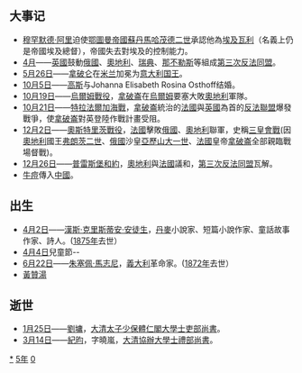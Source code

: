 {{yearTOC|1805|清'''[[嘉庆|嘉庆]]十年'''；蔡牽'''[[光明_(蔡牽)|光明]]元年'''；越南'''[[嘉隆|嘉隆]]四年'''；日本'''[[文化_(年號)|文化]]二年'''}}
== 大事记 ==
* [[穆罕默德·阿里帕夏|穆罕默德·阿里]]迫使[[鄂圖曼帝國|鄂圖曼帝國]][[苏丹_(称谓)|蘇丹]][[馬哈茂德二世|馬哈茂德二世]]承認他為[[埃及|埃及]][[瓦利|瓦利]]（名義上仍是帝國埃及總督），帝國失去對埃及的控制能力。
* [[4月|4月]]——[[英國|英國]]鼓動[[俄國|俄國]]、[[奧地利|奧地利]]、[[瑞典|瑞典]]、[[那不勒斯|那不勒斯]]等組成[[第三次反法同盟|第三次反法同盟]]。
* [[5月26日|5月26日]]——[[拿破仑·波拿巴|拿破仑]]在[[米蘭|米兰]]加冕为[[意大利|意大利]][[君主|国王]]。
* [[10月5日|10月5日]]——[[卡爾·弗里德里希·高斯|高斯]]与Johanna Elisabeth Rosina Osthoff结婚。
* [[10月19日|10月19日]]——[[烏爾姆戰役|烏爾姆戰役]]，[[拿破崙|拿破崙]]在[[烏爾姆|烏爾姆]]要塞大敗[[奧地利|奧地利]]軍隊。
* [[10月21日|10月21日]]——[[特拉法爾加海戰|特拉法爾加海戰]]，[[拿破崙|拿破崙]]統治的[[法國|法國]]與[[英國|英國]]為首的[[反法聯盟|反法聯盟]]爆發戰爭，使[[拿破崙|拿破崙]]對英登陸作戰計畫受阻。
* [[12月2日|12月2日]]——[[奧斯特里茨戰役|奧斯特里茨戰役]]，[[法國|法國]]擊敗[[俄國|俄國]]、[[奧地利|奧地利]]聯軍，史稱[[三皇會戰|三皇會戰]](因[[奧地利|奧地利]]國王[[弗朗茨二世|弗朗茨二世]]、[[俄國|俄國]]沙皇[[亞歷山大一世|亞歷山大一世]]、[[法國|法國]]皇帝[[拿破崙|拿破崙]]全部親臨戰場督戰)。
* [[12月26日|12月26日]]——[[普雷斯堡和約|普雷斯堡和約]]，[[奧地利|奧地利]]與[[法國|法國]]議和，[[第三次反法同盟|第三次反法同盟]]瓦解。
* [[牛痘|牛痘]]傳入[[中國|中國]]。

== 出生 ==
* [[4月2日|4月2日]]——[[漢斯·克里斯蒂安·安徒生|漢斯·克里斯蒂安·安徒生]]，[[丹麥|丹麥]]小說家、短篇小說作家、童話故事作家、詩人。([[1875年|1875年]]去世）
* [[4月4日|4月4日]]兒童節--
* [[6月22日|6月22日]]——[[朱塞佩·馬志尼|朱塞佩·馬志尼]]，[[義大利|義大利]]革命家。([[1872年|1872年]]去世）
* [[黃贊湯|黃贊湯]]

== 逝世 ==
{{Wikisource year mention}}
*[[1月25日|1月25日]]——[[劉墉_(清朝)|劉墉]]，[[大清|大清]][[太子少保|太子少保]][[體仁閣大學士|體仁閣大學士]][[吏部|吏部]][[尚書|尚書]]。
*[[3月14日|3月14日]]——[[紀昀|紀昀]]，字曉嵐，[[大清|大清]][[協辦大學士|協辦大學士]][[禮部|禮部]][[尚書|尚書]]。
{{MonthTOC|1805年|逝世人物列表}}

[[Category:1805年|*]]
[[Category:1800年代|5年]]
[[Category:19世纪各年|0]]